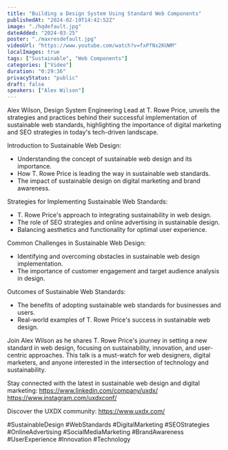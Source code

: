 ```yaml
---
title: "Building a Design System Using Standard Web Components"
publishedAt: "2024-02-19T14:42:52Z"
image: "./hqdefault.jpg"
dateAdded: "2024-03-25"
poster: "./maxresdefault.jpg"
videoUrl: "https://www.youtube.com/watch?v=fxPfNx2KUWM"
localImages: true
tags: ["Sustainable", "Web Components"]
categories: ["Video"]
duration: "0:29:36"
privacyStatus: "public"
draft: false
speakers: ["Alex Wilson"]
---
```

Alex Wilson, Design System Engineering Lead at T. Rowe Price, unveils the strategies and practices behind their successful implementation of sustainable web standards, highlighting the importance of digital marketing and SEO strategies in today's tech-driven landscape.

Introduction to Sustainable Web Design:
* Understanding the concept of sustainable web design and its importance.
* How T. Rowe Price is leading the way in sustainable web standards.
* The impact of sustainable design on digital marketing and brand awareness.

Strategies for Implementing Sustainable Web Standards:
* T. Rowe Price's approach to integrating sustainability in web design.
* The role of SEO strategies and online advertising in sustainable design.
* Balancing aesthetics and functionality for optimal user experience.

Common Challenges in Sustainable Web Design:
* Identifying and overcoming obstacles in sustainable web design implementation.
* The importance of customer engagement and target audience analysis in design.

Outcomes of Sustainable Web Standards:
* The benefits of adopting sustainable web standards for businesses and users.
* Real-world examples of T. Rowe Price's success in sustainable web design.

Join Alex Wilson as he shares T. Rowe Price's journey in setting a new standard in web design, focusing on sustainability, innovation, and user-centric approaches. This talk is a must-watch for web designers, digital marketers, and anyone interested in the intersection of technology and sustainability.

Stay connected with the latest in sustainable web design and digital marketing:
https://www.linkedin.com/company/uxdx/
https://www.instagram.com/uxdxconf/

Discover the UXDX community:
https://www.uxdx.com/

#SustainableDesign #WebStandards #DigitalMarketing #SEOStrategies #OnlineAdvertising #SocialMediaMarketing #BrandAwareness #UserExperience #Innovation #Technology
